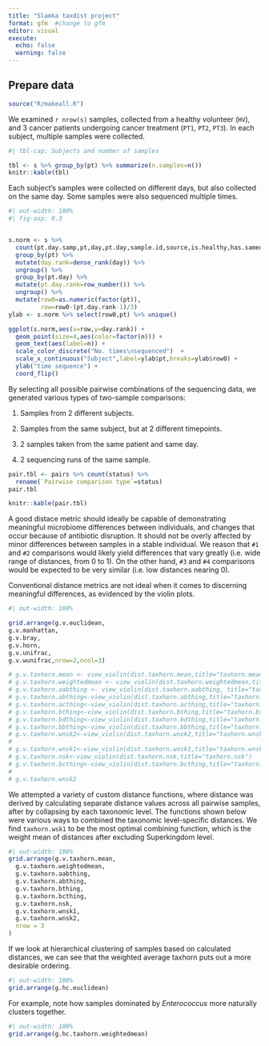 ```yaml
---
title: "Slamka taxdist project"
format: gfm  #change to gfm
editor: visual
execute: 
  echo: false
  warning: false
---
```


## Prepare data

```r
source("R/makeall.R")
```

We examined `r nrow(s)` samples, collected from a healthy volunteer (`HV`), and 3 cancer patients undergoing cancer treatment (`PT1`, `PT2`, `PT3`). In each subject, multiple samples were collected.

```r
#| tbl-cap: Subjects and number of samples

tbl <- s %>% group_by(pt) %>% summarize(n.samples=n())
knitr::kable(tbl)
```

Each subject's samples were collected on different days, but also collected on the same day. Some samples were also sequenced multiple times.

```r
#| out-width: 100%
#| fig-asp: 0.3


s.norm <- s %>% 
  count(pt.day.samp,pt,day,pt.day,sample.id,source,is.healthy,has.sameday,has.reseq) %>%
  group_by(pt) %>% 
  mutate(day.rank=dense_rank(day)) %>%
  ungroup() %>%
  group_by(pt.day) %>%
  mutate(pt.day.rank=row_number()) %>%
  ungroup() %>%
  mutate(row0=as.numeric(factor(pt)),
         row=row0-(pt.day.rank-1)/3)
ylab <- s.norm %>% select(row0,pt) %>% unique()

ggplot(s.norm,aes(x=row,y=day.rank)) +
  geom_point(size=4,aes(color=factor(n))) +
  geom_text(aes(label=n)) +
  scale_color_discrete("No. times\nsequenced")  +
  scale_x_continuous("Subject",label=ylab$pt,breaks=ylab$row0) +
  ylab("time sequence") + 
  coord_flip()

```

By selecting all possible pairwise combinations of the sequencing data, we generated various types of two-sample comparisons:

1.  Samples from 2 different subjects.

2.  Samples from the same subject, but at 2 different timepoints.

3.  2 samples taken from the same patient and same day.

4.  2 sequencing runs of the same sample.

```r
pair.tbl <- pairs %>% count(status) %>%
  rename(`Pairwise comparison type`=status)
pair.tbl

knitr::kable(pair.tbl)
```


A good distace metric should ideally be capable of demonstrating meaningful microbiome differences between individuals, and changes that occur because of antibiotic disruption. It should not be overly affected by minor differences between samples in a stable individual. We reason that `#1` and `#2` comparisons would likely yield differences that vary greatly (i.e. wide range of distances, from 0 to 1). On the other hand, `#3` and `#4` comparisons would be expected to be very similar (i.e. low distances nearing 0). 

Conventional distance metrics are not ideal when it comes to discerning meaningful differences, as evidenced by the violin plots.

```r
#| out-width: 100%

grid.arrange(g.v.euclidean,
g.v.manhattan,
g.v.bray,
g.v.horn,
g.v.unifrac,
g.v.wunifrac,nrow=2,ncol=3)

# g.v.taxhorn.mean <- view_violin(dist.taxhorn.mean,title="taxhorn.mean")
# g.v.taxhorn.weightedmean <- view_violin(dist.taxhorn.weightedmean,title="taxhorn.weightedmean")
# g.v.taxhorn.aabthing <- view_violin(dist.taxhorn.aabthing, title="taxhorn.aabthing")
# g.v.taxhorn.abthing<-view_violin(dist.taxhorn.abthing,title="taxhorn.abthing")
# g.v.taxhorn.acthing<-view_violin(dist.taxhorn.acthing,title="taxhorn.acthing")
# g.v.taxhorn.bthing<-view_violin(dist.taxhorn.bthing,title="taxhorn.bthing")
# g.v.taxhorn.bdthing<-view_violin(dist.taxhorn.bdthing,title="taxhorn.bdthing")
# g.v.taxhorn.bbthing<-view_violin(dist.taxhorn.bbthing,title="taxhorn.bbthing")
# g.v.taxhorn.wnsk2<-view_violin(dist.taxhorn.wnsk2,title="taxhorn.wnsk2")
# 
# g.v.taxhorn.wnsk1<-view_violin(dist.taxhorn.wnsk1,title="taxhorn.wnsk1")
# g.v.taxhorn.nsk<-view_violin(dist.taxhorn.nsk,title="taxhorn.nsk")
# g.v.taxhorn.bcthing<-view_violin(dist.taxhorn.bcthing,title="taxhorn.bcthing")
# 
# g.v.taxhorn.wnsk2
```

We attempted a variety of custom distance functions, where distance was derived by calculating separate distance values across all pairwise samples, after by collapsing by each taxonomic level. The functions shown below were various ways to combined the taxonomic level-specific distances. We find `taxhorn.wsk1` to be the most optimal combining function, which is the weight mean of distances after excluding Superkingdom level.

```r
#| out-width: 100%
grid.arrange(g.v.taxhorn.mean,
  g.v.taxhorn.weightedmean,
  g.v.taxhorn.aabthing,
  g.v.taxhorn.abthing,
  g.v.taxhorn.bthing,
  g.v.taxhorn.bcthing,
  g.v.taxhorn.nsk,
  g.v.taxhorn.wnsk1,
  g.v.taxhorn.wnsk2,
  nrow = 3
)

```




If we look at hierarchical clustering of samples based on calculated distances, we can see that the weighted average taxhorn puts out a more desirable ordering. 

```r
#| out-width: 100%
grid.arrange(g.hc.euclidean)
```

For example, note how samples dominated by _Enterococcus_ more naturally clusters together.
```r
#| out-width: 100%
grid.arrange(g.hc.taxhorn.weightedmean)
```





